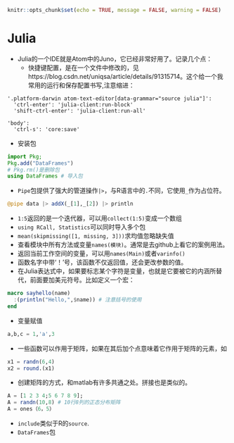 ```r
knitr::opts_chunk$set(echo = TRUE, message = FALSE, warning = FALSE)
```
# Julia {#Julia}

- Julia的一个IDE就是Atom中的Juno，它已经非常好用了。记录几个点：
  - 快捷键配置，是在一个文件中修改的，见https://blog.csdn.net/uniqsa/article/details/91315714。这个给一个我常用的运行和保存配置书写,注意缩进：
  
```
'.platform-darwin atom-text-editor[data-grammar="source julia"]':
  'ctrl-enter': 'julia-client:run-block'
  'shift-ctrl-enter': 'julia-client:run-all'

'body':
  'ctrl-s': 'core:save'
```
  
- 安装包
```julia
import Pkg;
Pkg.add("DataFrames")
# Pkg.rm()是删除包
using DataFrames # 导入包
```

- `Pipe`包提供了强大的管道操作`|>`，与R语言中的`.`不同，它使用`_`作为占位符。
```julia
@pipe data |> addX(_[1],_[2]) |> println
```
- `1:5`返回的是一个迭代器，可以用`collect(1:5)`变成一个数组
- `using RCall, Statistics`可以同时导入多个包
- `mean(skipmissing([1, missing, 3]))`求均值忽略缺失值
- 查看模块中所有方法或变量`names(模块)`。通常是去github上看它的案例用法。
- 返回当前工作空间的变量，可以用`names(Main)`或者`varinfo()`
- 函数名字中带‘！’号，该函数不仅返回值，还会更改参数的值。
- 在Julia表达式中，如果要标志某个字符是变量，也就是它要被它的内涵所替代，前面要加美元符号。比如定义一个宏：
```julia
macro sayhello(name)
  :(println("Hello,",$name)) # 注意括号的使用
end
```
- 变量赋值
```julia
a,b,c = 1,'a',3 
```
- 一些函数可以作用于矩阵，如果在其后加个点意味着它作用于矩阵的元素，如
```julia
x1 = randn(6,4)
x2 = round.(x1)
```
- 创建矩阵的方式，和matlab有许多共通之处。拼接也是类似的。
```julia
A = [1 2 3 4;5 6 7 8 9];
A = randn(10,8) # 10行8列的正态分布矩阵
A = ones（6，5）
```
- `include`类似于R的`source`.
- `DataFrames`包


